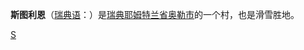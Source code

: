 {{Infobox Settlement
| name = 斯图利恩<br/>Storlien
| image_skyline = Stugor och natur i Storlien.jpg
| imagesize = 250px
| image_caption = 
| image_flag = 
| image_shield = 
| pushpin_map = Sweden
| pushpin_label_position = bottom
| subdivision_type = 国家
| subdivision_name = {{SWE}}
| subdivision_type1 = [[瑞典行政区划|省]]
| subdivision_name1 = [[耶姆特兰省|耶姆特兰省]]
| subdivision_type2 = [[瑞典行政区划|市]]
| subdivision_name2 =  [[奥勒市|奥勒市]]
| elevation_m = 
| elevation_ft = 
| area_total_km2 = 
| population_as_of = 
| population_total = 78
| population_density_km2 = 
| timezone = [[CET|CET]]
| utc_offset = +1
| timezone_DST = [[CEST|CEST]]
| utc_offset_DST = +2
| latd = 63
| latm = 19
| lats = 
| latNS = N
| longd = 12
| longm = 06
| longs = 
| longEW = E
| website =  
}}
'''斯图利恩'''（[[瑞典语|瑞典语]]：'''{{lang|sv|Storlien}}'''）是[[瑞典|瑞典]][[耶姆特兰省|耶姆特兰省]][[奥勒市|奥勒市]]的一个村，也是滑雪胜地。

{{Sweden-stub}}

[[Category:耶姆特兰省城市|S]]